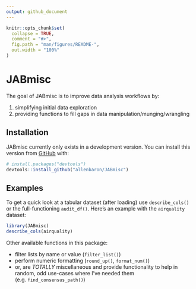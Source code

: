 ```yaml
---
output: github_document
---
```


<!-- README.md is generated from README.Rmd. Please edit that file -->

```r
knitr::opts_chunk$set(
  collapse = TRUE,
  comment = "#>",
  fig.path = "man/figures/README-",
  out.width = "100%"
)
```


# JABmisc

<!-- badges: start -->
<!-- badges: end -->

The goal of JABmisc is to improve data analysis workflows by: 

1. simplifying initial data exploration
2. providing functions to fill gaps in data manipulation/munging/wrangling


## Installation

JABmisc currently only exists in a development version. You can install this version from [GitHub](https://github.com/) with:

``` r
# install.packages("devtools")
devtools::install_github("allenbaron/JABmisc")
```


## Examples

To get a quick look at a tabular dataset (after loading) use `describe_cols()` or the full-functioning `audit_df()`. Here's an example with the `airquality` dataset:

```r
library(JABmisc)
describe_cols(airquality)
```

Other available functions in this package:

- filter lists by name or value (`filter_list()`)
- perform numeric formatting (`round_up()`, `format_num()`)
- or, are _TOTALLY_ miscellaneous and provide functionality to help in random, odd use-cases where I've needed them (e.g. `find_consensus_path()`)
